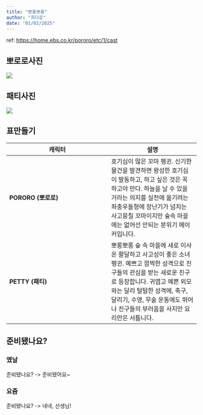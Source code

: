 ```yaml
---
title: "뽀롱뽀롱"
author: "최다호"
date: "01/02/2025"
---
```


ref: <https://home.ebs.co.kr/pororo/etc/1/cast>

## 뽀로로사진

![](https://static.ebs.co.kr/images/public/lectures/2014/06/19/10/bhpImg/44deb98d-1c50-4073-9bd7-2c2c28d65f9e.jpg)

## 패티사진

![](https://static.ebs.co.kr/images/ebs/WAS-HOME/portal/upload/img/programinfo/person/per/1242723588618_dphGgSgOAp.jpg)

## 표만들기

| 캐릭터 | 설명 |
|-------|------|
| **PORORO (뽀로로)** | 호기심이 많은 꼬마 펭귄. 신기한 물건을 발견하면 왕성한 호기심이 발동하고, 하고 싶은 것은 꼭 하고야 만다. 하늘을 날 수 있을 거라는 의지를 실천에 옮기려는 좌충우돌형에 장난기가 넘치는 사고뭉칠 꼬마이지만 숲속 마을에는 없어선 안되는 분위기 메이커입니다. |
| **PETTY (패티)** | 뽀롱뽀롱 숲 속 마을에 새로 이사 온 활달하고 사고성이 좋은 소녀 펭귄. 예쁘고 깜찍한 성격으로 친구들의 관심을 받는 새로운 친구로 등장합니다. 귀엽고 예쁜 외모와는 달리 털털한 성격에, 축구, 달리기, 수영, 무술 운동에도 뛰어나 친구들의 부러움을 사지만 요리만은 서툽니다. |

## 준비됐나요?

:::{.callout-important}

### 옜날
준비됐나요? -> 준비됐어요~
:::

:::{.callout-important}

### 요즘
준비됐나요? -> 네네, 선생님!
:::